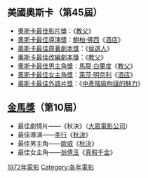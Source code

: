 {{YearTopicTOC|1972|电影}}

== 美國奧斯卡（第45屆） ==
* [[奧斯卡最佳影片獎|奧斯卡最佳影片獎]]：《[[教父_(電影)|教父]]》
* [[奧斯卡最佳導演獎|奧斯卡最佳導演獎]]：[[鮑柏·佛西|鮑柏·佛西]]《[[酒店_(電影)|酒店]]》
* [[奧斯卡最佳原著劇本獎|奧斯卡最佳原著劇本獎]]：《[[侯選人_(電影)|侯選人]]》
* [[奧斯卡最佳改編劇本獎|奧斯卡最佳改編劇本獎]]：《[[教父_(電影)|教父]]》
* [[奧斯卡最佳男主角獎|奧斯卡最佳男主角獎]]：[[馬龍·白蘭度|馬龍·白蘭度]]《[[教父_(電影)|教父]]》
* [[奧斯卡最佳女主角獎|奧斯卡最佳女主角獎]]：[[萊莎·明奈利|萊莎·明奈利]]《[[酒店_(電影)|酒店]]》
* [[奧斯卡最佳外語片獎|奧斯卡最佳外語片獎]]：《[[中產階級拘謹的魅力|中產階級拘謹的魅力]]》

== [[金馬獎|金馬獎]]（第10屆） ==
*最佳劇情片——《秋決》（[[大眾電影公司|大眾電影公司]]）
*最佳導演——[[李行|李行]]《[[秋決|秋決]]》
*最佳男主角——[[歐威|歐威]]《[[秋決|秋決]]》
*最佳女主角——[[翁倩玉|翁倩玉]]《[[真假千金|真假千金]]》

[[Category:1972年電影|]]
[[Category:各年電影|Category:各年電影]]